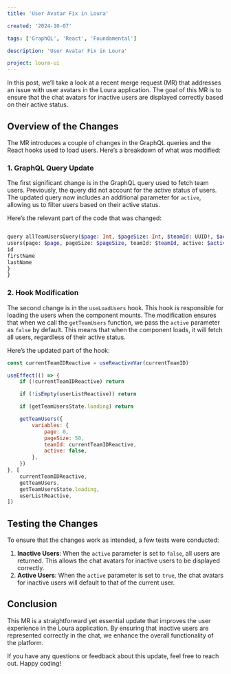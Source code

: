```yaml
---
title: 'User Avatar Fix in Loura'

created: '2024-10-07'

tags: ['GraphQL', 'React', 'Foundamental']

description: 'User Avatar Fix in Loura'

project: loura-ui
---
```


In this post, we’ll take a look at a recent merge request (MR) that addresses an
issue with user avatars in the Loura application. The goal of this MR is to
ensure that the chat avatars for inactive users are displayed correctly based on
their active status.

## Overview of the Changes

The MR introduces a couple of changes in the GraphQL queries and the React hooks
used to load users. Here’s a breakdown of what was modified:

### 1. GraphQL Query Update

The first significant change is in the GraphQL query used to fetch team users.
Previously, the query did not account for the active status of users. The
updated query now includes an additional parameter for `active`, allowing us to
filter users based on their active status.

Here’s the relevant part of the code that was changed:

```graphql

query allTeamUsersQuery($page: Int, $pageSize: Int, $teamId: UUID!, $active: Boolean) {
users(page: $page, pageSize: $pageSize, teamId: $teamId, active: $active) {
id
firstName
lastName
}
}
```

### 2. Hook Modification

The second change is in the `useLoadUsers` hook. This hook is responsible for
loading the users when the component mounts. The modification ensures that when
we call the `getTeamUsers` function, we pass the `active` parameter as `false`
by default. This means that when the component loads, it will fetch all users,
regardless of their active status.

Here’s the updated part of the hook:

```javascript
const currentTeamIDReactive = useReactiveVar(currentTeamID)

useEffect(() => {
	if (!currentTeamIDReactive) return

	if (!isEmpty(userListReactive)) return

	if (getTeamUsersState.loading) return

	getTeamUsers({
		variables: {
			page: 0,
			pageSize: 50,
			teamId: currentTeamIDReactive,
			active: false,
		},
	})
}, [
	currentTeamIDReactive,
	getTeamUsers,
	getTeamUsersState.loading,
	userListReactive,
])
```

## Testing the Changes

To ensure that the changes work as intended, a few tests were conducted:

1. **Inactive Users**: When the `active` parameter is set to `false`, all users
   are returned. This allows the chat avatars for inactive users to be displayed
   correctly.
2. **Active Users**: When the `active` parameter is set to `true`, the chat
   avatars for inactive users will default to that of the current user.

## Conclusion

This MR is a straightforward yet essential update that improves the user
experience in the Loura application. By ensuring that inactive users are
represented correctly in the chat, we enhance the overall functionality of the
platform.

If you have any questions or feedback about this update, feel free to reach out.
Happy coding!
